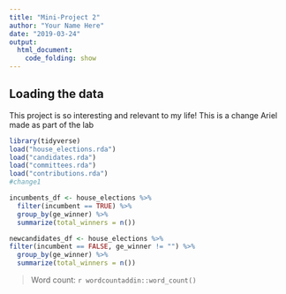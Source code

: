 ```yaml
---
title: "Mini-Project 2"
author: "Your Name Here"
date: "2019-03-24"
output: 
  html_document:
    code_folding: show
---
```



## Loading the data

This project is so interesting and relevant to my life! This is a change Ariel made as part of the lab

```r
library(tidyverse)
load("house_elections.rda")
load("candidates.rda")
load("committees.rda")
load("contributions.rda")
#change1
```

```r
incumbents_df <- house_elections %>%
  filter(incumbent == TRUE) %>%
  group_by(ge_winner) %>%
  summarize(total_winners = n())
```

```r
newcandidates_df <- house_elections %>%
filter(incumbent == FALSE, ge_winner != "") %>%
  group_by(ge_winner) %>%
  summarize(total_winners = n())
```


> Word count: `r wordcountaddin::word_count()`


```r

```

